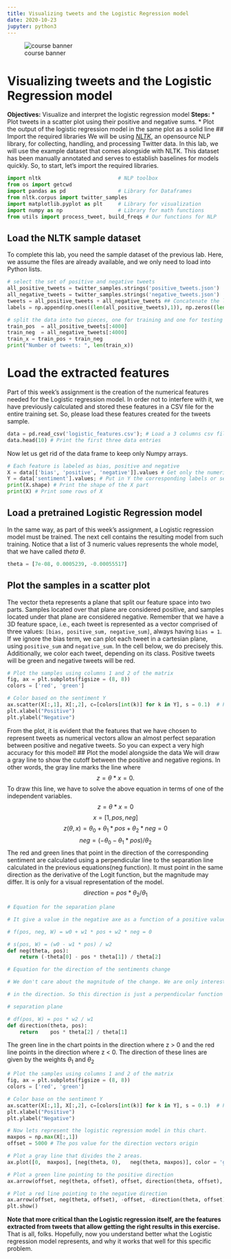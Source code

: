```yaml
---
title: Visualizing tweets and the Logistic Regression model
date: 2020-10-23
jupyter: python3
---
```

![course banner](course-banner.jpg){}

# Visualizing tweets and the Logistic Regression model
**Objectives:** Visualize and interpret the logistic regression model
**Steps:**
* Plot tweets in a scatter plot using their positive and negative sums.
* Plot the output of the logistic regression model in the same plot as a solid line
## Import the required libraries
We will be using [*NLTK*](http://www.nltk.org/howto/twitter.html), an opensource NLP library, for collecting, handling, and processing Twitter data. In this lab, we will use the example dataset that comes alongside with NLTK. This dataset has been manually annotated and serves to establish baselines for models quickly. 
So, to start, let's import the required libraries. 
```python
import nltk                         # NLP toolbox
from os import getcwd
import pandas as pd                 # Library for Dataframes 
from nltk.corpus import twitter_samples 
import matplotlib.pyplot as plt     # Library for visualization
import numpy as np                  # Library for math functions
from utils import process_tweet, build_freqs # Our functions for NLP
```
## Load the NLTK sample dataset
To complete this lab, you need the sample dataset of the previous lab. Here, we assume the files are already available, and we only need to load into Python lists.
```python

# select the set of positive and negative tweets
all_positive_tweets = twitter_samples.strings('positive_tweets.json')
all_negative_tweets = twitter_samples.strings('negative_tweets.json')
tweets = all_positive_tweets + all_negative_tweets ## Concatenate the lists. 
labels = np.append(np.ones((len(all_positive_tweets),1)), np.zeros((len(all_negative_tweets),1)), axis = 0)

# split the data into two pieces, one for training and one for testing (validation set) 
train_pos  = all_positive_tweets[:4000]
train_neg  = all_negative_tweets[:4000]
train_x = train_pos + train_neg 
print("Number of tweets: ", len(train_x))
```

# Load the extracted features
Part of this week's assignment is the creation of the numerical features needed for the Logistic regression model. In order not to interfere with it, we have previously calculated and stored these features in a CSV file for the entire training set.
So, please load these features created for the tweets sample. 
```python
data = pd.read_csv('logistic_features.csv'); # Load a 3 columns csv file using pandas function
data.head(10) # Print the first three data entries
```
Now let us get rid of the data frame to keep only Numpy arrays.
```python

# Each feature is labeled as bias, positive and negative
X = data[['bias', 'positive', 'negative']].values # Get only the numerical values of the dataframe
Y = data['sentiment'].values; # Put in Y the corresponding labels or sentiments
print(X.shape) # Print the shape of the X part
print(X) # Print some rows of X
```
## Load a pretrained Logistic Regression model
In the same way, as part of this week's assignment, a Logistic regression model must be trained. The next cell contains the resulting model from such training. Notice that a list of 3 numeric values represents the whole model, that we have called _theta_ $\theta$.
```python
theta = [7e-08, 0.0005239, -0.00055517]
```
## Plot the samples in a scatter plot
The vector theta represents a plane that split our feature space into two parts. Samples located over that plane are considered positive, and samples located under that plane are considered negative. Remember that we have a 3D feature space, i.e., each tweet is represented as a vector comprised of three values: `[bias, positive_sum, negative_sum]`, always having `bias = 1`. 
If we ignore the bias term, we can plot each tweet in a cartesian plane, using `positive_sum` and `negative_sum`. In the cell below, we do precisely this. Additionally, we color each tweet, depending on its class. Positive tweets will be green and negative tweets will be red.
```python

# Plot the samples using columns 1 and 2 of the matrix
fig, ax = plt.subplots(figsize = (8, 8))
colors = ['red', 'green']

# Color based on the sentiment Y
ax.scatter(X[:,1], X[:,2], c=[colors[int(k)] for k in Y], s = 0.1)  # Plot a dot for each pair of words
plt.xlabel("Positive")
plt.ylabel("Negative")
```
From the plot, it is evident that the features that we have chosen to represent tweets as numerical vectors allow an almost perfect separation between positive and negative tweets. So you can expect a very high accuracy for this model! 
## Plot the model alongside the data
We will draw a gray line to show the cutoff between the positive and negative regions. In other words, the gray line marks the line where $$ z = \theta * x = 0.$$
To draw this line, we have to solve the above equation in terms of one of the independent variables.
$$ z = \theta * x = 0$$
$$ x = [1, pos, neg] $$
$$ z(\theta, x) = \theta_0+ \theta_1 * pos + \theta_2 * neg = 0 $$
$$ neg = (-\theta_0 - \theta_1 * pos) / \theta_2 $$
The red and green lines that point in the direction of the corresponding sentiment are calculated using a perpendicular line to the separation line calculated in the previous equations(neg function). It must point in the same direction as the derivative of the Logit function, but the magnitude may differ. It is only for a visual representation of the model. 
$$direction = pos * \theta_2 / \theta_1$$
```python

# Equation for the separation plane

# It give a value in the negative axe as a function of a positive value

# f(pos, neg, W) = w0 + w1 * pos + w2 * neg = 0

# s(pos, W) = (w0 - w1 * pos) / w2
def neg(theta, pos):
    return (-theta[0] - pos * theta[1]) / theta[2]

# Equation for the direction of the sentiments change

# We don't care about the magnitude of the change. We are only interested 

# in the direction. So this direction is just a perpendicular function to the 

# separation plane

# df(pos, W) = pos * w2 / w1
def direction(theta, pos):
    return    pos * theta[2] / theta[1]
```
The green line in the chart points in the direction where z > 0 and the red line points in the direction where z < 0. The direction of these lines are given by the weights $\theta_1$ and $\theta_2$
```python

# Plot the samples using columns 1 and 2 of the matrix
fig, ax = plt.subplots(figsize = (8, 8))
colors = ['red', 'green']

# Color base on the sentiment Y
ax.scatter(X[:,1], X[:,2], c=[colors[int(k)] for k in Y], s = 0.1)  # Plot a dot for each pair of words
plt.xlabel("Positive")
plt.ylabel("Negative")

# Now lets represent the logistic regression model in this chart. 
maxpos = np.max(X[:,1])
offset = 5000 # The pos value for the direction vectors origin

# Plot a gray line that divides the 2 areas.
ax.plot([0,  maxpos], [neg(theta, 0),   neg(theta, maxpos)], color = 'gray') 

# Plot a green line pointing to the positive direction
ax.arrow(offset, neg(theta, offset), offset, direction(theta, offset), head_width=500, head_length=500, fc='g', ec='g')

# Plot a red line pointing to the negative direction
ax.arrow(offset, neg(theta, offset), -offset, -direction(theta, offset), head_width=500, head_length=500, fc='r', ec='r')
plt.show()
```
**Note that more critical than the Logistic regression itself, are the features extracted from tweets that allow getting the right results in this exercise.**
That is all, folks. Hopefully, now you understand better what the Logistic regression model represents, and why it works that well for this specific problem. 
